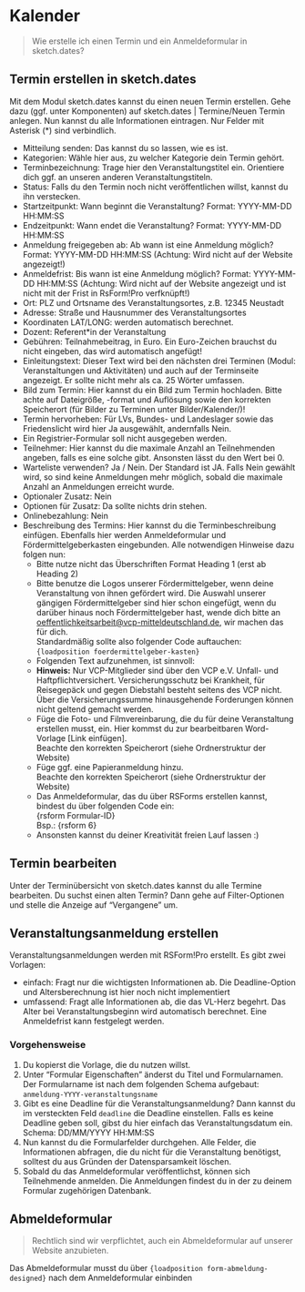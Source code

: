 # Kalender
> Wie erstelle ich einen Termin und ein Anmeldeformular in sketch.dates? 

## Termin erstellen in sketch.dates

Mit dem Modul sketch.dates kannst du einen neuen Termin erstellen. Gehe dazu (ggf. unter Komponenten) auf sketch.dates | Termine/Neuen Termin anlegen. Nun kannst du alle Informationen eintragen. Nur Felder mit Asterisk (\*) sind verbindlich.

* Mitteilung senden: Das kannst du so lassen, wie es ist.
* Kategorien: Wähle hier aus, zu welcher Kategorie dein Termin gehört.
* Terminbezeichnung: Trage hier den Veranstaltungstitel ein. Orientiere dich ggf. an unseren anderen Veranstaltungstiteln.
* Status: Falls du den Termin noch nicht veröffentlichen willst, kannst du ihn verstecken.
* Startzeitpunkt: Wann beginnt die Veranstaltung? Format: YYYY-MM-DD HH:MM:SS
* Endzeitpunkt: Wann endet die Veranstaltung? Format: YYYY-MM-DD HH:MM:SS
* Anmeldung freigegeben ab: Ab wann ist eine Anmeldung möglich? Format: YYYY-MM-DD HH:MM:SS (Achtung: Wird nicht auf der Website angezeigt!)
* Anmeldefrist: Bis wann ist eine Anmeldung möglich? Format: YYYY-MM-DD HH:MM:SS (Achtung: Wird nicht auf der Website angezeigt und ist nicht mit der Frist in RsForm!Pro verfknüpft!)
* Ort: PLZ und Ortsname des Veranstaltungsortes, z.B. 12345 Neustadt
* Adresse: Straße und Hausnummer des Veranstaltungsortes
* Koordinaten LAT/LONG: werden automatisch berechnet.
* Dozent: Referent\*in der Veranstaltung
* Gebühren: Teilnahmebeitrag, in Euro. Ein Euro-Zeichen brauchst du nicht eingeben, das wird automatisch angefügt!
* Einleitungstext: Dieser Text wird bei den nächsten drei Terminen (Modul: Veranstaltungen und Aktivitäten) und auch auf der Terminseite angezeigt. Er sollte nicht mehr als ca. 25 Wörter umfassen.
* Bild zum Termin: Hier kannst du ein Bild zum Termin hochladen. Bitte achte auf Dateigröße, -format und Auflösung sowie den korrekten Speicherort (für Bilder zu Terminen unter Bilder/Kalender/)!
* Termin hervorheben: Für LVs, Bundes- und Landeslager sowie das Friedenslicht wird hier Ja ausgewählt, andernfalls Nein.
* Ein Registrier-Formular soll nicht ausgegeben werden.
* Teilnehmer: Hier kannst du die maximale Anzahl an Teilnehmenden angeben, falls es eine solche gibt. Ansonsten lässt du den Wert bei 0.
* Warteliste verwenden? Ja / Nein. Der Standard ist JA. Falls Nein gewählt wird, so sind keine Anmeldungen mehr möglich, sobald die maximale Anzahl an Anmeldungen erreicht wurde.
* Optionaler Zusatz: Nein
* Optionen für Zusatz: Da sollte nichts drin stehen.
* Onlinebezahlung: Nein
* Beschreibung des Termins: Hier kannst du die Terminbeschreibung einfügen. Ebenfalls hier werden Anmeldeformular und Fördermittelgeberkasten eingebunden. Alle notwendigen Hinweise dazu folgen nun:
  * Bitte nutze nicht das Überschriften Format Heading 1 (erst ab Heading 2)
  * Bitte benutze die Logos unserer Fördermittelgeber, wenn deine Veranstaltung von ihnen gefördert wird. Die Auswahl unserer gängigen Fördermittelgeber sind hier schon eingefügt, wenn du darüber hinaus noch Fördermittelgeber hast, wende dich bitte an [oeffentlichkeitsarbeit@vcp-mitteldeutschland.de](mailto:oeffentlichkeitsarbeit@vcp-mitteldeutschland.de), wir machen das für dich.  
    Standardmäßig sollte also folgender Code auftauchen:  
    `{loadposition foerdermittelgeber-kasten}`
  * Folgenden Text aufzunehmen, ist sinnvoll:
   * **Hinweis:** Nur VCP-Mitglieder sind über den VCP e.V. Unfall- und Haftpflichtversichert. Versicherungsschutz bei Krankheit, für Reisegepäck und gegen Diebstahl besteht seitens des VCP nicht. Über die Versicherungssumme hinausgehende Forderungen können nicht geltend gemacht werden.
  * Füge die Foto- und Filmvereinbarung, die du für deine Veranstaltung erstellen musst, ein. Hier kommst du zur bearbeitbaren Word-Vorlage [Link einfügen].  
    Beachte den korrekten Speicherort (siehe Ordnerstruktur der Website)
  * Füge ggf. eine Papieranmeldung hinzu.  
    Beachte den korrekten Speicherort (siehe Ordnerstruktur der Website)
  * Das Anmeldeformular, das du über RSForms erstellen kannst, bindest du über folgenden Code ein:  
    {rsform Formular-ID}  
    Bsp.: {rsform 6}
  * Ansonsten kannst du deiner Kreativität freien Lauf lassen :)

## Termin bearbeiten

Unter der Terminübersicht von sketch.dates kannst du alle Termine bearbeiten. Du suchst einen alten Termin? Dann gehe auf Filter-Optionen und stelle die Anzeige auf "Vergangene" um.

## Veranstaltungsanmeldung erstellen

Veranstaltungsanmeldungen werden mit RSForm!Pro erstellt. Es gibt zwei Vorlagen:

* einfach: Fragt nur die wichtigsten Informationen ab. Die Deadline-Option und Altersberechnung ist hier noch nicht implementiert
* umfassend: Fragt alle Informationen ab, die das VL-Herz begehrt. Das Alter bei Veranstaltungsbeginn wird automatisch berechnet. Eine Anmeldefrist kann festgelegt werden.

### Vorgehensweise

1. Du kopierst die Vorlage, die du nutzen willst.
2. Unter "Formular Eigenschaften" änderst du Titel und Formularnamen. Der Formularname ist nach dem folgenden Schema aufgebaut: `anmeldung-YYYY-veranstaltungsname`
3. Gibt es eine Deadline für die Veranstaltungsanmeldung? Dann kannst du im versteckten Feld `deadline` die Deadline einstellen. Falls es keine Deadline geben soll, gibst du hier einfach das Veranstaltungsdatum ein. Schema: DD/MM/YYYY HH:MM:SS
4. Nun kannst du die Formularfelder durchgehen. Alle Felder, die Informationen abfragen, die du nicht für die Veranstaltung benötigst, solltest du aus Gründen der Datensparsamkeit löschen.
5. Sobald du das Anmeldeformular veröffentlichst, können sich Teilnehmende anmelden. Die Anmeldungen findest du in der zu deinem Formular zugehörigen Datenbank.

## Abmeldeformular

> Rechtlich sind wir verpflichtet, auch ein Abmeldeformular auf unserer Website anzubieten.

Das Abmeldeformular musst du über `{loadposition form-abmeldung-designed}`  nach dem Anmeldeformular einbinden
